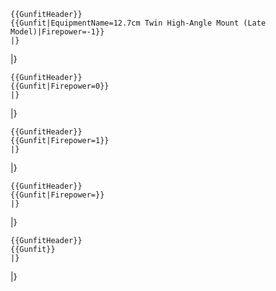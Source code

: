 <pre>
{{GunfitHeader}}
{{Gunfit|EquipmentName=12.7cm Twin High-Angle Mount (Late Model)|Firepower=-1}}
|}
</pre>
{{GunfitHeader}}
{{Gunfit|EquipmentName=12.7cm Twin High-Angle Mount (Late Model)|Firepower=-1}}
|}
<pre>
{{GunfitHeader}}
{{Gunfit|Firepower=0}}
|}
</pre>
{{GunfitHeader}}
{{Gunfit|Firepower=0}}
|}
<pre>
{{GunfitHeader}}
{{Gunfit|Firepower=1}}
|}
</pre>
{{GunfitHeader}}
{{Gunfit|Firepower=1}}
|}
<pre>
{{GunfitHeader}}
{{Gunfit|Firepower=}}
|}
</pre>
{{GunfitHeader}}
{{Gunfit|Firepower=}}
|}
<pre>
{{GunfitHeader}}
{{Gunfit}}
|}
</pre>
{{GunfitHeader}}
{{Gunfit}}
|}
<!--
<pre>
{{GunfitHeader}}
{{Gunfit|Firepower=foo}}
|}
</pre>
{{GunfitHeader}}
{{Gunfit|Firepower=foo}}
|}
-->